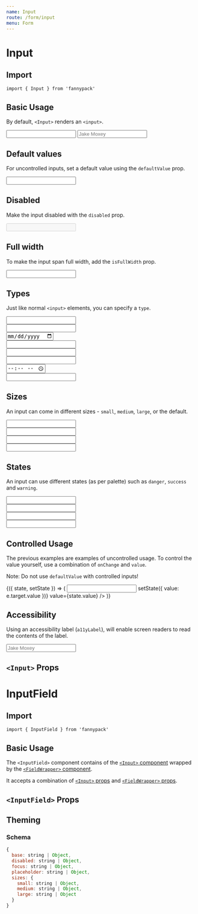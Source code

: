 ```yaml
---
name: Input
route: /form/input
menu: Form
---
```



# Input

## Import

`import { Input } from 'fannypack'`

## Basic Usage

By default, `<Input>` renders an `<input>`.

<Playground>
  <Input />
  <Input placeholder="Jake Moxey" marginLeft="xxsmall" />
</Playground>

## Default values

For uncontrolled inputs, set a default value using the `defaultValue` prop.

<Playground>
  <Input defaultValue="Fannypacks rock!" />
</Playground>

## Disabled

Make the input disabled with the `disabled` prop.

<Playground>
  <Input disabled defaultValue="Disabled field" />
</Playground>

## Full width

To make the input span full width, add the `isFullWidth` prop.

<Playground>
  <Input isFullWidth />
</Playground>

## Types

Just like normal `<input>` elements, you can specify a `type`.

<Playground>
  <Input type="number" /><br/>
  <Input type="tel" marginTop="xxsmall"  /><br/>
  <Input type="date" marginTop="xxsmall"  /><br/>
  <Input type="email" marginTop="xxsmall"  /><br/>
  <Input type="password" marginTop="xxsmall"  /><br/>
  <Input type="search" marginTop="xxsmall"  /><br/>
  <Input type="time" marginTop="xxsmall"  /><br/>
  <Input type="url" marginTop="xxsmall"  />
</Playground>

## Sizes

An input can come in different sizes - `small`, `medium`, `large`, or the default.

<Playground>
  <Input size="small" /><br/>
  <Input marginTop="xxsmall" /><br/>
  <Input size="medium" marginTop="xxsmall" /><br/>
  <Input size="large" marginTop="xxsmall" />
</Playground>

## States

An input can use different states (as per palette) such as `danger`, `success` and `warning`.

<Playground>
  <Input state="danger" /><br/>
  <Input state="success" marginTop="xxsmall" /><br/>
  <Input state="warning" marginTop="xxsmall" /><br/>
  <Input state="primary" marginTop="xxsmall" />
</Playground>

## Controlled Usage

The previous examples are examples of uncontrolled usage. To control the value yourself, use a combination of `onChange` and `value`.

Note: Do not use `defaultValue` with controlled inputs!

<Playground>
  <Component initialState={{ value: 'Fannypacks rock!' }}>
    {({ state, setState }) => (
      <Input onChange={e => setState({ value: e.target.value })} value={state.value} />
    )}
  </Component>
</Playground>

## Accessibility

Using an accessibility label (`a11yLabel`), will enable screen readers to read the contents of the label.

<Playground>
  <Input a11yLabel="name" placeholder="Jake Moxey" />
</Playground>

## `<Input>` Props

<PropsTable of={Input} />

# InputField

## Import

`import { InputField } from 'fannypack'`

## Basic Usage

The `<InputField>` component contains of the [`<Input>` component](#input) wrapped by the [`<FieldWrapper>` component](/form/fieldwrapper).

It accepts a combination of [`<Input>` props](/form/input#input-props) and [`<FieldWrapper>` props](/form/fieldwrapper#props).

<Playground>
  <InputField a11yId="name" label="Username" />
</Playground>

## `<InputField>` Props

<PropsTable of={InputField} />

## Theming

### Schema

```jsx
{
  base: string | Object,
  disabled: string | Object,
  focus: string | Object,
  placeholder: string | Object,
  sizes: {
    small: string | Object,
    medium: string | Object,
    large: string | Object
  }
}
```

